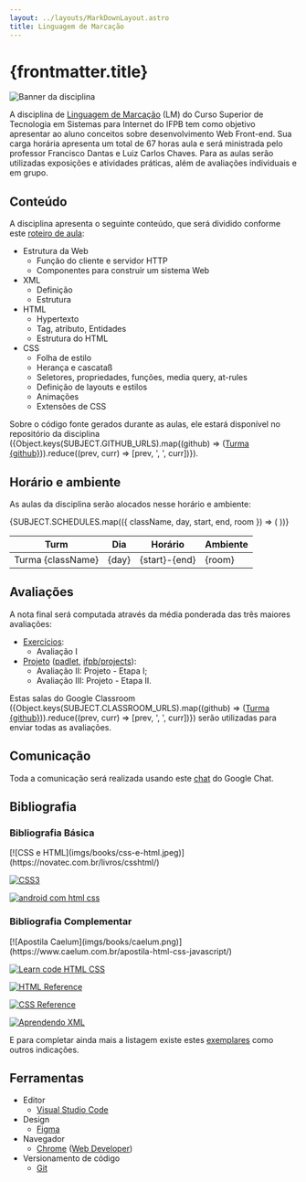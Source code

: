 ```yaml
---
layout: ../layouts/MarkDownLayout.astro
title: Linguagem de Marcação
---
```



# {frontmatter.title}

<img src="imgs/lm.png" alt="Banner da disciplina" class="hidden md:block w-full" />

A disciplina de [Linguagem de Marcação](docs/plano-de-ensino.pdf) (LM) do Curso Superior de Tecnologia em Sistemas para Internet do IFPB tem como objetivo apresentar ao aluno conceitos sobre desenvolvimento Web Front-end. Sua carga horária apresenta um total de 67 horas aula e será ministrada pelo professor Francisco Dantas e Luiz Carlos Chaves. Para as aulas serão utilizadas exposições e atividades práticas, além de avaliações individuais e em grupo.

## Conteúdo

A disciplina apresenta o seguinte conteúdo, que será dividido conforme este [roteiro de aula](classnotes):

- Estrutura da Web
  - Função do cliente e servidor HTTP
  - Componentes para construir um sistema Web
- XML
  - Definição
  - Estrutura
- HTML
  - Hypertexto
  - Tag, atributo, Entidades
  - Estrutura do HTML
- CSS
  - Folha de estilo
  - Herança e cascataß
  - Seletores, propriedades, funções, media query, at-rules
  - Definição de layouts e estilos
  - Animações
  - Extensões de CSS

Sobre o código fonte gerados durante as aulas, ele estará disponível no repositório da disciplina ({Object.keys(SUBJECT.GITHUB_URLS).map((github) => (<a href={SUBJECT.GITHUB_URLS[github]} target="_blank">Turma {github}</a>)).reduce((prev, curr) => [prev, ', ', curr])}).

## Horário e ambiente

As aulas da disciplina serão alocados nesse horário e ambiente:

<table>
  <thead>
    <tr>
      <th>Turm</th>
      <th>Dia</th>
      <th>Horário</th>
      <th>Ambiente</th>
    </tr>
  </thead>
  <tbody>
    {SUBJECT.SCHEDULES.map(({ className, day, start, end, room }) => (
      <tr>
        <td>Turma {className}</td>
        <td>{day}</td>
        <td>{start}-{end}</td>
        <td>{room}</td>
      </tr>
    ))}
  </tbody>
</table>

## Avaliações

A nota final será computada através da média ponderada das três maiores avaliações:

- [Exercícios](https://ifpb.github.io/exercises/):
  - Avaliação I
- [Projeto](project) (<a href={SUBJECT.PROJECTS_URL.padlet} target="_blank">padlet</a>, <a href={SUBJECT.PROJECTS_URL.github} target="_blank">ifpb/projects</a>):
  - Avaliação II: Projeto - Etapa I;
  - Avaliação III: Projeto - Etapa II.

Estas salas do Google Classroom ({Object.keys(SUBJECT.CLASSROOM_URLS).map((github) => (<a href={SUBJECT.GITHUB_URLS[github]} target="_blank">Turma {github}</a>)).reduce((prev, curr) => [prev, ', ', curr])}) serão utilizadas para enviar todas as avaliações.

## Comunicação

Toda a comunicação será realizada usando este <a href={SUBJECT.CHAT_URL} target="_blank">chat</a> do Google Chat.

## Bibliografia

### Bibliografia Básica

<div class="flex gap-2 flex-col md:flex-row flex-wrap items-center">
[![CSS e HTML](imgs/books/css-e-html.jpeg)](https://novatec.com.br/livros/csshtml/)

[![CSS3](imgs/books/css3.jpeg)](https://novatec.com.br/livros/css3/)

[![android com html css](imgs/books/android-com-html-css.jpg)](https://novatec.com.br/livros/aplicativos-android-com-html-css/)
</div>

### Bibliografia Complementar

<div class="flex gap-2 flex-col md:flex-row flex-wrap items-center">
[![Apostila Caelum](imgs/books/caelum.png)](https://www.caelum.com.br/apostila-html-css-javascript/)

[![Learn code HTML CSS](imgs/books/learn-code-html-css.png)](https://learn.shayhowe.com/advanced-html-css/)

[![HTML Reference](imgs/books/mdn.png)](https://developer.mozilla.org/en-US/docs/Web/HTML/Reference)

[![CSS Reference](imgs/books/mdn.png)](https://developer.mozilla.org/en-US/docs/Web/CSS/Reference)

[![Aprendendo XML](imgs/books/xml.jpg)](http://shop.oreilly.com/product/9780596004200.do)
</div>

E para completar ainda mais a listagem existe estes [exemplares](https://github.com/EbookFoundation/free-programming-books/blob/main/books/free-programming-books-subjects.md) como outros indicações.

## Ferramentas

- Editor
  - [Visual Studio Code](http://code.visualstudio.com)
- Design
  - [Figma](https://www.figma.com/)
- Navegador
  - [Chrome](https://www.google.com/chrome/browser/index.html) ([Web Developer](https://chrome.google.com/webstore/detail/web-developer/bfbameneiokkgbdmiekhjnmfkcnldhhm))
- Versionamento de código
  - [Git](https://git-scm.com/)
